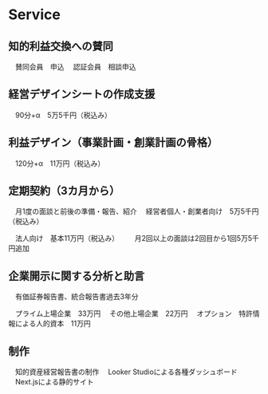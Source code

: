 # Service

## 知的利益交換への賛同
　賛同会員　申込
　認証会員　相談申込

## 経営デザインシートの作成支援
　90分+α　5万5千円（税込み）

## 利益デザイン（事業計画・創業計画の骨格）
　120分+α　11万円（税込み）

## 定期契約（3カ月から）
　月1度の面談と前後の準備・報告、紹介
　経営者個人・創業者向け　5万5千円（税込み）

　法人向け　基本11万円（税込み）
　　月2回以上の面談は2回目から1回5万5千円追加

## 企業開示に関する分析と助言
　有価証券報告書、統合報告書過去3年分

　プライム上場企業　33万円
　その他上場企業　22万円
　オプション　特許情報による人的資本　11万円

## 制作
　知的資産経営報告書の制作
　Looker Studioによる各種ダッシュボード
　Next.jsによる静的サイト
